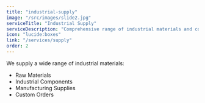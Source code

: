 ```yaml
---
title: "industrial-supply"
image: "/src/images/slide2.jpg"
serviceTitle: "Industrial Supply"
serviceDescription: "Comprehensive range of industrial materials and components for manufacturing needs"
icon: "lucide:boxes"
link: "/services/supply"
order: 2
---
```


We supply a wide range of industrial materials:
- Raw Materials
- Industrial Components
- Manufacturing Supplies
- Custom Orders 